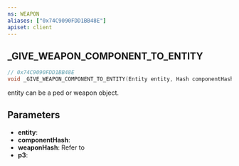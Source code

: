 ```yaml
---
ns: WEAPON
aliases: ["0x74C9090FDD1BB48E"]
apiset: client
---
```

## _GIVE_WEAPON_COMPONENT_TO_ENTITY

```c
// 0x74C9090FDD1BB48E
void _GIVE_WEAPON_COMPONENT_TO_ENTITY(Entity entity, Hash componentHash, Hash weaponHash, BOOL p3);
```

entity can be a ped or weapon object.

## Parameters
* **entity**:
* **componentHash**:
* **weaponHash**: Refer to <EmbeddedEnum type="eWeaponHash" />
* **p3**:
